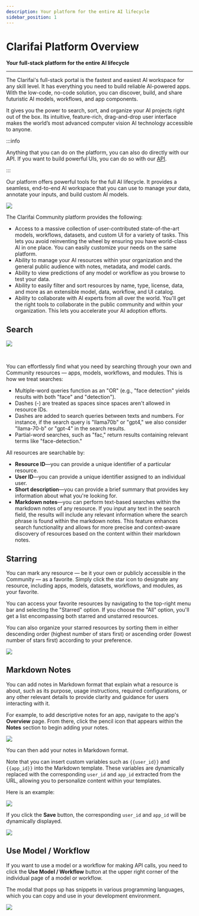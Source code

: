 ```yaml
---
description: Your platform for the entire AI lifecycle
sidebar_position: 1
---
```


#  Clarifai Platform Overview

**Your full-stack platform for the entire AI lifecycle**
<hr />

The Clarifai's full-stack portal is the fastest and easiest AI workspace for any skill level. It has everything you need to build reliable AI-powered apps. With the low-code, no-code solution, you can discover, build, and share futuristic AI models, workflows, and app components.

It gives you the power to search, sort, and organize your AI projects right out of the box. Its intuitive, feature-rich, drag-and-drop user interface makes the world’s most advanced computer vision AI technology accessible to anyone.

:::info

Anything that you can do on the platform, you can also do directly with our API. If you want to build powerful UIs, you can do so with our [API](https://docs.clarifai.com/api-guide/api-overview/).

:::

Our platform offers powerful tools for the full AI lifecycle. It provides a seamless, end-to-end AI workspace that you can use to manage your data, annotate your inputs, and build custom AI models.

![](/img/community_2/general_image_recognition_model.png)

The Clarifai Community platform provides the following:

- Access to a massive collection of user-contributed state-of-the-art models, workflows, datasets, and custom UI for a variety of tasks. This lets you avoid reinventing the wheel by ensuring you have world-class AI in one place. You can easily customize your needs on the same platform.  
- Ability to manage your AI resources within your organization and the general public audience with notes, metadata, and model cards.
- Ability to view predictions of any model or workflow as you browse to test your data. 
- Ability to easily filter and sort resources by name, type, license, data, and more as an extensible model, data, workflow, and UI catalog. 
- Ability to collaborate with AI experts from all over the world. You'll get the right tools to collaborate in the public community and within your organization. This lets you accelerate your AI adoption efforts. 

## Search

![](/img/community_2/search_community_resources.png)

<br />

You can effortlessly find what you need by searching through your own and Community resources — apps, models, workflows, and modules. This is how we treat searches:

- Multiple-word queries function as an "OR" (e.g., "face detection" yields results with both "face" and "detection"). 
- Dashes (-) are treated as spaces since spaces aren't allowed in resource IDs. 
- Dashes are added to search queries between texts and numbers. For instance, if the search query is "llama70b" or "gpt4," we also consider "llama-70-b" or "gpt-4" in the search results.
- Partial-word searches, such as "fac," return results containing relevant terms like "face-detection."

All resources are searchable by:

- **Resource ID**—you can provide a unique identifier of a particular resource. 
- **User ID**—you can provide a unique identifier assigned to an individual user. 
- **Short description**—you can provide a brief summary that provides key information about what you're looking for. 
- **Markdown notes**—you can perform text-based searches within the markdown notes of any resource. If you input any text in the search field, the results will include any relevant information where the search phrase is found within the markdown notes. This feature enhances search functionality and allows for more precise and context-aware discovery of resources based on the content within their markdown notes.

## Starring

You can mark any resource — be it your own or publicly accessible in the Community — as a favorite. Simply click the star icon to designate any resource, including apps, models, datasets, workflows, and modules, as your favorite.

You can access your favorite resources by navigating to the top-right menu bar and selecting the "Starred" option. If you choose the "All" option, you'll get a list encompassing both starred and unstarred resources. 

You can also organize your starred resources by sorting them in either descending order (highest number of stars first) or ascending order (lowest number of stars first) according to your preference.

![](/img/community_2/starring_resources.png)

## Markdown Notes

You can add notes in Markdown format that explain what a resource is about, such as its purpose, usage instructions, required configurations, or any other relevant details to provide clarity and guidance for users interacting with it. 

For example, to add descriptive notes for an app, navigate to the app's **Overview** page. From there, click the pencil icon that appears within the **Notes** section to begin adding your notes.

![](/img/community_2/markdown_notes.png)

You can then add your notes in Markdown format.

Note that you can insert custom variables such as `{{user_id}}` and `{{app_id}}` into the Markdown template. These variables are dynamically replaced with the corresponding `user_id` and `app_id` extracted from the URL, allowing you to personalize content within your templates.

Here is an example:

![](/img/community_2/markdown_notes_1.png)

If you click the **Save** button, the corresponding `user_id` and `app_id` will be dynamically displayed. 

![](/img/community_2/markdown_notes_3.png)

## Use Model / Workflow

If you want to use a model or a workflow for making API calls, you need to click the **Use Model / Workflow** button at the upper right corner of the individual page of a model or workflow.

The modal that pops up has snippets in various programming languages, which you can copy and use in your development environment.

![](/img/community_2/use_model_workflow.png)


